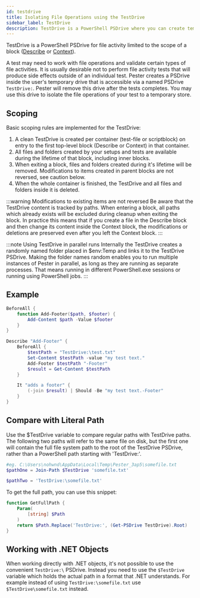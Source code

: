 ```yaml
---
id: testdrive
title: Isolating File Operations using the TestDrive
sidebar_label: TestDrive
description: TestDrive is a PowerShell PSDrive where you can create temporary files used in your tests that are automatically cleaned up after your tests are finished
---
```


TestDrive is a PowerShell PSDrive for file activity limited to the scope of a block ([Describe](../commands/Describe) or [Context](../commands/Context)).

A test may need to work with file operations and validate certain types of file activities. It is usually desirable not to perform file activity tests that will produce side effects outside of an individual test. Pester creates a PSDrive inside the user's temporary drive that is accessible via a named PSDrive `TestDrive:`. Pester will remove this drive after the tests completes. You may use this drive to isolate the file operations of your test to a temporary store.

## Scoping

Basic scoping rules are implemented for the TestDrive:

1. A clean TestDrive is created per container (test-file or scriptblock) on entry to the first top-level block (Describe or Context) in that container.
2. All files and folders created by your setups and tests are available during the lifetime of that block, including inner blocks.
3. When exiting a block, files and folders created during it's lifetime will be removed. Modifications to items created in parent blocks are not reversed, see caution below.
4. When the whole container is finished, the TestDrive and all files and folders inside it is deleted.

:::warning Modifications to existing items are not reversed
Be aware that the TestDrive content is tracked by paths. When entering a block, all paths which already exists will be excluded during cleanup when exiting the block.
In practice this means that if you create a file in the Describe block and then change its content inside the Context block, the modifications or deletions are preserved even after you left the Context block.
:::

:::note Using TestDrive in parallel runs
Internally the TestDrive creates a randomly named folder placed in $env:Temp and links it to the TestDrive PSDrive.
Making the folder names random enables you to run multiple instances of Pester in parallel, as long as they are running as separate processes. That means running in different PowerShell.exe sessions or running using PowerShell jobs.
:::

## Example

```powershell
BeforeAll {
    function Add-Footer($path, $footer) {
        Add-Content $path -Value $footer
    }
}

Describe "Add-Footer" {
    BeforeAll {
        $testPath = "TestDrive:\test.txt"
        Set-Content $testPath -value "my test text."
        Add-Footer $testPath "-Footer"
        $result = Get-Content $testPath
    }

    It "adds a footer" {
        (-join $result) | Should -Be "my test text.-Footer"
    }
}
```

## Compare with Literal Path

Use the $TestDrive variable to compare regular paths with TestDrive paths. The following
two paths will refer to the same file on disk, but the first one will contain the full file
system path to the root of the TestDrive PSDrive, rather than a PowerShell path starting with
'TestDrive:\'.

```powershell
#eg. C:\Users\nohwnd\AppData\Local\Temp\Pester_3ap5\somefile.txt
$pathOne = Join-Path $TestDrive 'somefile.txt'

$pathTwo = 'TestDrive:\somefile.txt'
```

To get the full path, you can use this snippet:

```powershell
function GetFullPath {
    Param(
        [string] $Path
    )
    return $Path.Replace('TestDrive:', (Get-PSDrive TestDrive).Root)
}
```

## Working with .NET Objects

When working directly with .NET objects, it's not possible to use the convenient `TestDrive:\` PSDrive. Instead you need to use the `$TestDrive` variable which holds the actual path in a format that .NET understands. For example instead of using `TestDrive:\somefile.txt` use `$TestDrive\somefile.txt` instead.
